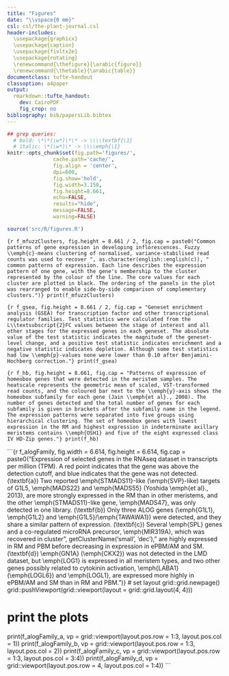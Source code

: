 ```yaml
---
title: "Figures"
date: "\\vspace{0 mm}"
csl: csl/the-plant-journal.csl
header-includes:
  \usepackage{graphicx}
  \usepackage{caption}
  \usepackage{fixltx2e}
  \usepackage{rotating}
  \renewcommand{\thefigure}{\arabic{figure}}
  \renewcommand{\thetable}{\arabic{table}}
documentclass: tufte-handout
classoption: a4paper
output:
  rmarkdown::tufte_handout:
    dev: CairoPDF
    fig_crop: no
bibliography: bib/papersLib.bibtex
---
```


```r
## grep queries:
  # bold: \*\*(\w*)\*\* -> \\\\textbf{\1}
  # italic: \*(\w*)\* -> \\\\emph{\1}
knitr::opts_chunk$set(fig.path='figures/',
               cache.path='cache/',
               fig.align = 'center', 
               dpi=600,
               fig.show='hold',
               fig.width=3.150,
               fig.height=8.661,
               echo=FALSE,
               results="hide",
               message=FALSE,
               warning=FALSE)

source('src/R/figures.R')
```

\begin{figure*}
 \includegraphics{data/lmdFigure.pdf}
\end{figure*}
\captionof{figure}{Laser microdissection of meristem samples in the early stages of inflorescence development. Samples were collected from the rachis meristem (\textbf{a} and \textbf{e}), the primary branch meristem (\textbf{b} and \textbf{f}), the elongating primary branch meristem and axillary meristem (\textbf{c} and \textbf{g}) and the spikelet meristem (\textbf{d} and \textbf{h}). Images show the samples before (\textbf{a}–\textbf{d}) and after (\textbf{e}–\textbf{h}) dissection. Scale bars represent \SI{200}{\micro\metre} (red, \textbf{a}--\textbf{c} and \textbf{e}--\textbf{g}) or \SI{320}{\micro\metre} (blue, \textbf{d} and \textbf{h}).}
\clearpage

```{r f_mfuzzClusters, fig.height = 8.661 / 2, fig.cap = paste0("Common patterns of gene expression in developing inflorescences. Fuzzy \\emph{c}-means clustering of normalised, variance-stabilised read counts was used to recover ", as.character(english::english(c)), " common patterns of expression. Each line describes the expression pattern of one gene, with the gene's membership to the cluster represented by the colour of the line. The core values for each cluster are plotted in black. The ordering of the panels in the plot was rearranged to enable side-by-side comparison of complementary clusters.")}
print(f_mfuzzClusters)
```

```{r f_gsea, fig.height = 8.661 / 2, fig.cap = "Geneset enrichment analysis (GSEA) for transcription factor and other transcriptional regulator families. Test statistics were calculated from the L\\textsubscript{2}FC values between the stage of interest and all other stages for the expressed genes in each geneset. The absolute value of the test statistic indicates the magnitude of the geneset-level change, and a positive test statistic indicates enrichment and a negative statistic indicates depletion. Although some test statistics had low \\emph{p}-values none were lower than 0.10 after Benjamini-Hochberg correction."}
print(f_gsea)
```

```{r f_hb, fig.height = 8.661, fig.cap = "Patterns of expression of homeobox genes that were detected in the meristem samples. The heatscale represents the geometric mean of scaled, VST-transformed read counts, and the coloured bar next to the \\emph{y}-axis shows the homeobox subfamily for each gene (Jain \\emph{et al}., 2008). The number of genes detected and the total number of genes for each subfamily is given in brackets after the subfamily name in the legend. The expression patterns were separated into five groups using hierarchical clustering. The set of homeobox genes with lowest expression in the RM and highest expression in indeterminate axillary meristems contains \\emph{OSH1} and five of the eight expressed class IV HD-Zip genes."}
print(f_hb)
```

```{r f_alogFamily, fig.width = 6.614, fig.height = 6.614, fig.cap = paste0("Expression of selected genes in the RNAseq dataset in transcripts per million (TPM). A red point indicates that the gene was above the detection cutoff, and blue indicates that the gene was not detected. (\\textbf{a}) Two reported \\emph{STMADS11}-like (\\emph{SVP}-like) targets of G1L5, \\emph{MADS22} and \\emph{MADS55} (Yoshida \\emph{et al}., 2013), are more strongly expressed in the RM than in other meristems, and the other \\emph{STMADS11}-like gene, \\emph{MADS47}, was only detected in one library. (\\textbf{b}) Only three ALOG genes (\\emph{G1L1}, \\emph{G1L2} and \\emph{G1L5}/\\emph{TAWAWA1}) were detected, and they share a similar pattern of expression. (\\textbf{c}) Several \\emph{SPL} genes and a co-regulated microRNA precursor, \\emph{MIR319A}, which was recovered in cluster ", getClusterName('small', 'dec')," are highly expressed in RM and PBM before decreasing in expression in ePBM/AM and SM. (\\textbf{d}) \\emph{GN1A} (\\emph{CKX2}) was not detected in the LMD dataset, but \\emph{LOG1} is expressed in all meristem types, and two other genes possibly related to cytokinin activation, \\emph{LABA1} (\\emph{LOGL6}) and \\emph{LOGL1}, are expressed more highly in ePBM/AM and SM than in RM and PBM.")}
# set layout
grid::grid.newpage()
grid::pushViewport(grid::viewport(layout = grid::grid.layout(4, 4)))

# print the plots
print(f_alogFamily_a, vp = grid::viewport(layout.pos.row = 1:3, layout.pos.col = 1))
print(f_alogFamily_b, vp = grid::viewport(layout.pos.row = 1:3, layout.pos.col = 2))
print(f_alogFamily_c, vp = grid::viewport(layout.pos.row = 1:3, layout.pos.col = 3:4))
print(f_alogFamily_d, vp = grid::viewport(layout.pos.row = 4, layout.pos.col = 1:4))
```



